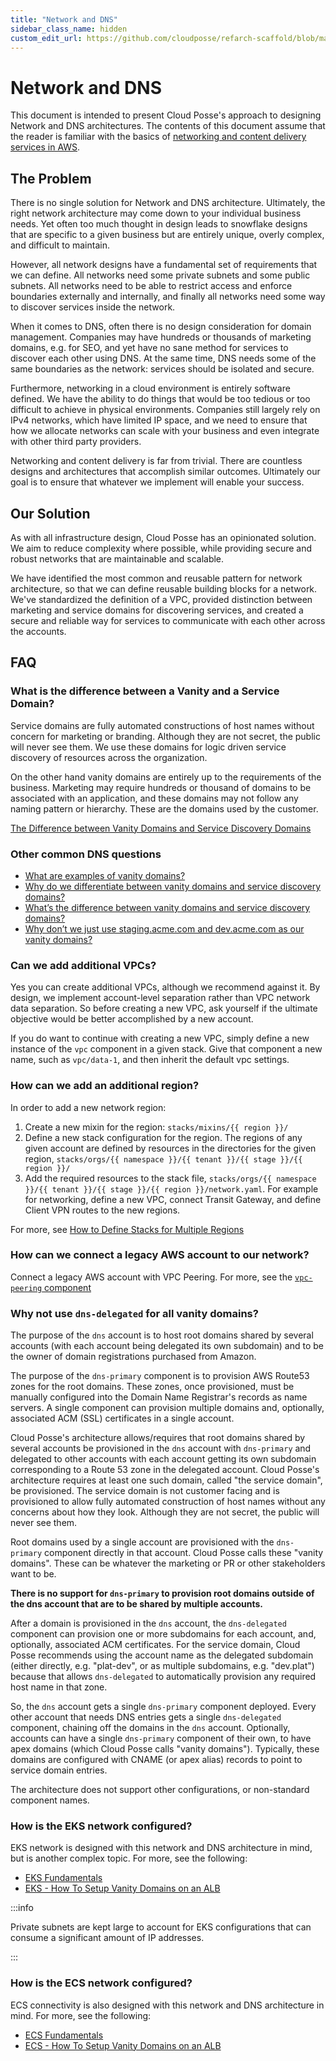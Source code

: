 ```yaml
---
title: "Network and DNS"
sidebar_class_name: hidden
custom_edit_url: https://github.com/cloudposse/refarch-scaffold/blob/main/docs/docs/fundamentals/network-and-dns.md
---
```


# Network and DNS

This document is intended to present Cloud Posse's approach to designing Network and DNS architectures.
The contents of this document assume that the reader is familiar with the basics of
[networking and content delivery services in AWS](https://aws.amazon.com/products/networking/).


<ReactPlayer controls url='https://docs.cloudposse.com/assets/refarch/handoffs/network-and-dns.mp4' />

## The Problem

There is no single solution for Network and DNS architecture. Ultimately, the right network architecture may
come down to your individual business needs. Yet often too much thought in design leads to snowflake designs that are
specific to a given business but are entirely unique, overly complex, and difficult to maintain.

However, all network designs have a fundamental set of requirements that we can define. All networks need some
private subnets and some public subnets. All networks need to be able to restrict access and enforce boundaries externally
and internally, and finally all networks need some way to discover services inside the network.

When it comes to DNS, often there is no design consideration for domain management. Companies may have hundreds or
thousands of marketing domains, e.g. for SEO, and yet have no sane method for services to discover each other using DNS.
At the same time, DNS needs some of the same boundaries as the network: services should be isolated and secure.

Furthermore, networking in a cloud environment is entirely software defined. We have the ability to do things that would
be too tedious or too difficult to achieve in physical environments. Companies still largely rely on IPv4 networks, which
have limited IP space, and we need to ensure that how we allocate networks can scale with your business and even integrate
with other third party providers.

Networking and content delivery is far from trivial. There are countless designs and architectures that accomplish similar
outcomes. Ultimately our goal is to ensure that whatever we implement will enable your success.

## Our Solution

As with all infrastructure design, Cloud Posse has an opinionated solution. We aim to reduce complexity where possible,
while providing secure and robust networks that are maintainable and scalable.

We have identified the most common and reusable pattern for network architecture, so that we can define reusable
building blocks for a network. We've standardized the definition of a VPC, provided distinction between marketing
and service domains for discovering services, and created a secure and reliable way for services to communicate with
each other across the accounts.

## FAQ

### What is the difference between a Vanity and a Service Domain?

Service domains are fully automated constructions of host names without concern for marketing or branding.
Although they are not secret, the public will never see them. We use these domains for logic driven service discovery
of resources across the organization.

On the other hand vanity domains are entirely up to the requirements of the business. Marketing may require hundreds or
thousand of domains to be associated with an application, and these domains may not follow any naming pattern or hierarchy.
These are the domains used by the customer.

[The Difference between Vanity Domains and Service Discovery Domains](/reference-architecture/reference/learning-resources/#the-difference-between-vanity-domains-and-service-discovery-domains)

### Other common DNS questions
- [What are examples of vanity domains?](/reference-architecture/fundamentals/design-decisions/foundational-platform/decide-on-vanity-branded-domain/#what-are-examples-of-vanity-domains)
- [Why do we differentiate between vanity domains and service discovery domains?](/reference-architecture/fundamentals/design-decisions/foundational-platform/decide-on-vanity-branded-domain/#why-do-we-differentiate-between-vanity-domains-and-service-discovery-domains)
- [What’s the difference between vanity domains and service discovery domains?](/reference-architecture/fundamentals/design-decisions/foundational-platform/decide-on-vanity-branded-domain/#whats-the-difference-between-vanity-domains-and-service-discovery-domains)
- [Why don’t we just use staging.acme.com and dev.acme.com as our vanity domains?](/reference-architecture/fundamentals/design-decisions/foundational-platform/decide-on-vanity-branded-domain/#why-dont-we-just-use-stagingacmecom-and-devacmecom-as-our-vanity-domains)

### Can we add additional VPCs?

Yes you can create additional VPCs, although we recommend against it. By design, we implement account-level separation
rather than VPC network data separation. So before creating a new VPC, ask yourself if the ultimate objective would be better
accomplished by a new account.

If you do want to continue with creating a new VPC, simply define a new instance of the `vpc` component in a given stack. Give
that component a new name, such as `vpc/data-1`, and then inherit the default vpc settings.

### How can we add an additional region?

In order to add a new network region:
1. Create a new mixin for the region: `stacks/mixins/{{ region }}/`
1. Define a new stack configuration for the region. The regions of any given account are defined by resources in the directories for the given region, `stacks/orgs/{{ namespace }}/{{ tenant }}/{{ stage }}/{{ region }}/`
1. Add the required resources to the stack file, `stacks/orgs/{{ namespace }}/{{ tenant }}/{{ stage }}/{{ region }}/network.yaml`. For example for networking, define a new VPC, connect Transit Gateway, and define Client VPN routes to the new regions.

For more, see [How to Define Stacks for Multiple Regions](/reference-architecture/how-to-guides/tutorials/how-to-define-stacks-for-multiple-regions/)

### How can we connect a legacy AWS account to our network?

Connect a legacy AWS account with VPC Peering. For more, see the [`vpc-peering` component](/components/library/aws/vpc-peering/)

### Why not use `dns-delegated` for all vanity domains?

The purpose of the `dns` account is to host root domains shared by several accounts (with each account being delegated its
own subdomain) and to be the owner of domain registrations purchased from Amazon.

The purpose of the `dns-primary` component is to provision AWS Route53 zones for the root domains. These zones, once provisioned,
must be manually configured into the Domain Name Registrar's records as name servers. A single component can provision multiple
domains and, optionally, associated ACM (SSL) certificates in a single account.

Cloud Posse's architecture allows/requires that root domains shared by several accounts be provisioned in the `dns` account with
`dns-primary` and delegated to other accounts with each account getting its own subdomain corresponding to a Route 53 zone
in the delegated account. Cloud Posse's architecture requires at least one such domain, called "the service domain", be provisioned.
The service domain is not customer facing and is provisioned to allow fully automated construction of host names without any
concerns about how they look. Although they are not secret, the public will never see them.

Root domains used by a single account are provisioned with the `dns-primary` component directly in that account. Cloud Posse calls
these "vanity domains". These can be whatever the marketing or PR or other stakeholders want to be.

**There is no support for `dns-primary` to provision root domains outside of the dns account that are to be shared by multiple accounts.**

After a domain is provisioned in the `dns` account, the `dns-delegated` component can provision one or more subdomains for each account, and,
optionally, associated ACM certificates. For the service domain, Cloud Posse recommends using the account name as the delegated subdomain
(either directly, e.g. "plat-dev", or as multiple subdomains, e.g. "dev.plat") because that allows `dns-delegated` to automatically provision
any required host name in that zone.

So, the `dns` account gets a single `dns-primary` component deployed. Every other account that needs DNS entries gets a single `dns-delegated`
component, chaining off the domains in the `dns` account. Optionally, accounts can have a single `dns-primary` component of their own, to have
apex domains (which Cloud Posse calls "vanity domains"). Typically, these domains are configured with CNAME (or apex alias) records to
point to service domain entries.

The architecture does not support other configurations, or non-standard component names.

### How is the EKS network configured?

EKS network is designed with this network and DNS architecture in mind, but is another complex topic. For more,
see the following:

- [EKS Fundamentals](/reference-architecture/fundamentals/eks/)
- [EKS - How To Setup Vanity Domains on an ALB](/reference-architecture/how-to-guides/tutorials/how-to-setup-vanity-domains-on-alb-eks/)

:::info

Private subnets are kept large to account for EKS configurations that can consume a significant amount of IP
addresses.

:::

### How is the ECS network configured?

ECS connectivity is also designed with this network and DNS architecture in mind. For more, see the following:

- [ECS Fundamentals](/reference-architecture/fundamentals/ecs/)
- [ECS - How To Setup Vanity Domains on an ALB](/reference-architecture/how-to-guides/tutorials/how-to-setup-vanity-domains-on-alb-ecs/)
